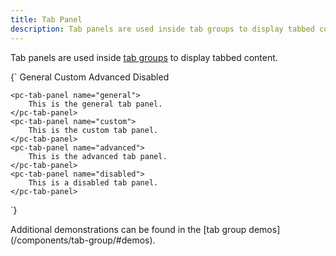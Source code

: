 ```yaml
---
title: Tab Panel
description: Tab panels are used inside tab groups to display tabbed content.
---
```



Tab panels are used inside [tab groups](/components/tab-group) to display tabbed content.

<CodeDemo open>
{`<pc-tab-group>
    <pc-tab slot="navigation" panel="general">General</pc-tab>
    <pc-tab slot="navigation" panel="custom">Custom</pc-tab>
    <pc-tab slot="navigation" panel="advanced">Advanced</pc-tab>
    <pc-tab slot="navigation" panel="disabled" disabled>
        Disabled
    </pc-tab>

    <pc-tab-panel name="general">
        This is the general tab panel.
    </pc-tab-panel>
    <pc-tab-panel name="custom">
        This is the custom tab panel.
    </pc-tab-panel>
    <pc-tab-panel name="advanced">
        This is the advanced tab panel.
    </pc-tab-panel>
    <pc-tab-panel name="disabled">
        This is a disabled tab panel.
    </pc-tab-panel>
</pc-tab-group>`}
</CodeDemo>

<pc-callout appearance="primary">
    <pc-icon
        library="default"
        icon-style="solid"
        name="circle-info"
        slot="icon"
    ></pc-icon>
    Additional demonstrations can be found in the [tab group demos](/components/tab-group/#demos).
</pc-callout>
